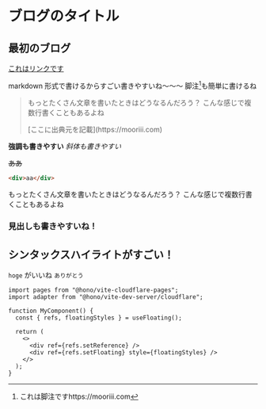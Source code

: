 # ブログのタイトル
## 最初のブログ

[これはリンクです](https://mooriii.com)


markdown 形式で書けるからすごい書きやすいね〜〜〜
脚注[^1]も簡単に書けるね

[^1]: これは脚注ですhttps://mooriii.com


> もっとたくさん文章を書いたときはどうなるんだろう？
> こんな感じで複数行書くこともあるよね
> <p class="source">[ここに出典元を記載](https://mooriii.com)</p>





**強調も書きやすい**
_斜体も書きやすい_

~~ああ~~

```html showLineNumbers
<div>aa</div>
```

もっとたくさん文章を書いたときはどうなるんだろう？
こんな感じで複数行書くこともあるよね
### 見出しも書きやすいね！

## シンタックスハイライトがすごい！

`hoge` がいいね `ありがとう`

```tsx showLineNumbers title="sample.tsx" {5,8-9} /setFloating/#s /refs/#v /adapter/
import pages from "@hono/vite-cloudflare-pages";
import adapter from "@hono/vite-dev-server/cloudflare";

function MyComponent() {
  const { refs, floatingStyles } = useFloating();

  return (
    <>
      <div ref={refs.setReference} />
      <div ref={refs.setFloating} style={floatingStyles} />
    </>
  );
}
```
